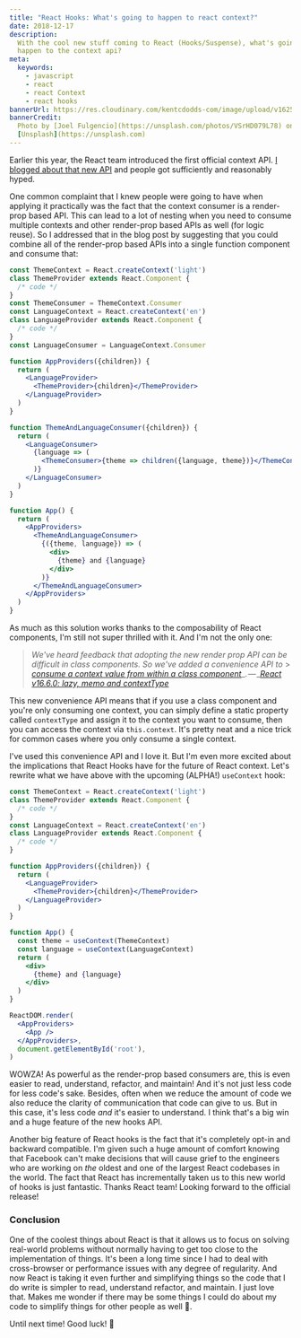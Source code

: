 ```yaml
---
title: "React Hooks: What's going to happen to react context?"
date: 2018-12-17
description:
  With the cool new stuff coming to React (Hooks/Suspense), what's going to
  happen to the context api?
meta:
  keywords:
    - javascript
    - react
    - react Context
    - react hooks
bannerUrl: https://res.cloudinary.com/kentcdodds-com/image/upload/v1625033271/kentcdodds.com/content/blog/react-hooks-whats-going-to-happen-to-react-context/banner.jpg
bannerCredit:
  Photo by [Joel Fulgencio](https://unsplash.com/photos/VSrHD079L78) on
  [Unsplash](https://unsplash.com)
---
```


Earlier this year, the React team introduced the first official context API.
[I blogged about that new API](/blog/reacts-new-context-api) and people got
sufficiently and reasonably hyped.

One common complaint that I knew people were going to have when applying it
practically was the fact that the context consumer is a render-prop based API.
This can lead to a lot of nesting when you need to consume multiple contexts and
other render-prop based APIs as well (for logic reuse). So I addressed that in
the blog post by suggesting that you could combine all of the render-prop based
APIs into a single function component and consume that:

```jsx
const ThemeContext = React.createContext('light')
class ThemeProvider extends React.Component {
  /* code */
}
const ThemeConsumer = ThemeContext.Consumer
const LanguageContext = React.createContext('en')
class LanguageProvider extends React.Component {
  /* code */
}
const LanguageConsumer = LanguageContext.Consumer

function AppProviders({children}) {
  return (
    <LanguageProvider>
      <ThemeProvider>{children}</ThemeProvider>
    </LanguageProvider>
  )
}

function ThemeAndLanguageConsumer({children}) {
  return (
    <LanguageConsumer>
      {language => (
        <ThemeConsumer>{theme => children({language, theme})}</ThemeConsumer>
      )}
    </LanguageConsumer>
  )
}

function App() {
  return (
    <AppProviders>
      <ThemeAndLanguageConsumer>
        {({theme, language}) => (
          <div>
            {theme} and {language}
          </div>
        )}
      </ThemeAndLanguageConsumer>
    </AppProviders>
  )
}
```

As much as this solution works thanks to the composability of React components,
I'm still not super thrilled with it. And I'm not the only one:

> _We've heard feedback that adopting the new render prop API can be difficult
> in class components. So we've added a convenience API to_ >
> [_consume a context value from within a class component_](https://reactjs.org/docs/context.html#classcontexttype)_. — _[_React v16.6.0: lazy, memo and contextType_](https://reactjs.org/blog/2018/10/23/react-v-16-6.html)

This new convenience API means that if you use a class component and you're only
consuming one context, you can simply define a static property called
`contextType` and assign it to the context you want to consume, then you can
access the context via `this.context`. It's pretty neat and a nice trick for
common cases where you only consume a single context.

I've used this convenience API and I love it. But I'm even more excited about
the implications that React Hooks have for the future of React context. Let's
rewrite what we have above with the upcoming (ALPHA!) `useContext` hook:

```jsx
const ThemeContext = React.createContext('light')
class ThemeProvider extends React.Component {
  /* code */
}
const LanguageContext = React.createContext('en')
class LanguageProvider extends React.Component {
  /* code */
}

function AppProviders({children}) {
  return (
    <LanguageProvider>
      <ThemeProvider>{children}</ThemeProvider>
    </LanguageProvider>
  )
}

function App() {
  const theme = useContext(ThemeContext)
  const language = useContext(LanguageContext)
  return (
    <div>
      {theme} and {language}
    </div>
  )
}

ReactDOM.render(
  <AppProviders>
    <App />
  </AppProviders>,
  document.getElementById('root'),
)
```

WOWZA! As powerful as the render-prop based consumers are, this is even easier
to read, understand, refactor, and maintain! And it's not just less code for
less code's sake. Besides, often when we reduce the amount of code we also
reduce the clarity of communication that code can give to us. But in this case,
it's less code _and_ it's easier to understand. I think that's a big win and a
huge feature of the new hooks API.

Another big feature of React hooks is the fact that it's completely opt-in and
backward compatible. I'm given such a huge amount of comfort knowing that
Facebook can't make decisions that will cause grief to the engineers who are
working on _the_ oldest and one of the largest React codebases in the world. The
fact that React has incrementally taken us to this new world of hooks is just
fantastic. Thanks React team! Looking forward to the official release!

### Conclusion

One of the coolest things about React is that it allows us to focus on solving
real-world problems without normally having to get too close to the
implementation of things. It's been a long time since I had to deal with
cross-browser or performance issues with any degree of regularity. And now React
is taking it even further and simplifying things so the code that I do write is
simpler to read, understand refactor, and maintain. I just love that. Makes me
wonder if there may be some things I could do about my code to simplify things
for other people as well 🤔.

Until next time! Good luck! 👋
